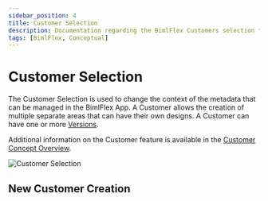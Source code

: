 ```yaml
---
sidebar_position: 4
title: Customer Selection
description: Documentation regarding the BimlFlex Customers selection feature in the BimlFlex App.
tags: [BimlFlex, Conceptual]
---
```



# Customer Selection

The Customer Selection is used to change the context of the metadata that can be managed in the BimlFlex App. A Customer allows the creation of multiple separate areas that can have their own designs. A Customer can have one or more [Versions](../concepts/versions).

Additional information on the Customer feature is available in the [Customer Concept Overview](../concepts/customer).

![Customer Selection](/img/bimlflex/bfx-customer-selection.png "Customer Selection")

## New Customer Creation

<InclHeaderNewCustomer />
